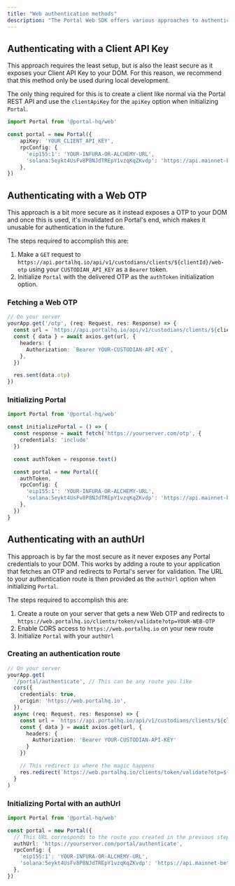 ```yaml
---
title: "Web authentication methods"
description: "The Portal Web SDK offers various approaches to authenticating. The main reason for this is to allow you to strike the right balance between integration time and security."
---
```


## Authenticating with a Client API Key

This approach requires the least setup, but is also the least secure as it exposes your Client API Key to your DOM. For this reason, we recommend that this method only be used during local development.

The only thing required for this is to create a client like normal via the Portal REST API and use the `clientApiKey` for the `apiKey` option when initializing `Portal`.

```typescript
import Portal from '@portal-hq/web'

const portal = new Portal({
    apiKey: 'YOUR_CLIENT_API_KEY',
    rpcConfig: {
      'eip155:1': 'YOUR-INFURA-OR-ALCHEMY-URL',
      'solana:5eykt4UsFv8P8NJdTREpY1vzqKqZKvdp': 'https://api.mainnet-beta.solana.com',
    },
})
```

## Authenticating with a Web OTP

This approach is a bit more secure as it instead exposes a OTP to your DOM and once this is used, it's invalidated on Portal's end, which makes it unusable for authentication in the future.

The steps required to accomplish this are:

1. Make a `GET` request to `https://api.portalhq.io/api/v1/custodians/clients/${clientId}/web-otp` using your `CUSTODIAN_API_KEY` as a `Bearer` token.
2. Initialize `Portal` with the delivered OTP as the `authToken` initialization option.

### Fetching a Web OTP

```typescript
// On your server
yourApp.get('/otp', (req: Request, res: Response) => {
  const url = `https://api.portalhq.io/api/v1/custodians/clients/${clientId}/web-otp`
  const { data } = await axios.get(url, {
    headers: {
      Authorization: `Bearer YOUR-CUSTODIAN-API-KEY`,
    },
  })

  res.sent(data.otp)
})
```

### Initializing Portal

```typescript
import Portal from '@portal-hq/web'

const initializePortal = () => {
  const response = await fetch('https://yourserver.com/otp', {
    credentials: 'include'
  })

  const authToken = response.text()

  const portal = new Portal({
    authToken,
    rpcConfig: {
      'eip155:1': 'YOUR-INFURA-OR-ALCHEMY-URL',
      'solana:5eykt4UsFv8P8NJdTREpY1vzqKqZKvdp': 'https://api.mainnet-beta.solana.com',
    },
  })
}
```

## Authenticating with an authUrl

This approach is by far the most secure as it never exposes any Portal credentials to your DOM. This works by adding a route to your application that fetches an OTP and redirects to Portal's server for validation. The URL to your authentication route is then provided as the `authUrl` option when initializing `Portal`.

The steps required to accomplish this are:

1. Create a route on your server that gets a new Web OTP and redirects to `https://web.portalhq.io/clients/token/validate?otp=YOUR-WEB-OTP`
2. Enable CORS access to `https://web.portalhq.io` on your new route
3. Initialize `Portal` with your `authUrl`

### Creating an authentication route

```typescript
// On your server
yourApp.get(
  '/portal/authenticate', // This can be any route you like
  cors({
    credentials: true,
    origin: 'https://web.portalhq.io',
  }),
  async (req: Request, res: Response) => {
    const url = `https://api.portalhq.io/api/v1/custodians/clients/${clientId}/web-otp`
    const { data } = await axios.get(url, {
      headers: {
        Authorization: 'Bearer YOUR-CUSTODIAN-API-KEY'
      }
    })

    // This redirect is where the magic happens
    res.redirect(`https://web.portalhq.io/clients/token/validate?otp=${data.otp}`)
  }
)
```

### Initializing Portal with an authUrl

```typescript
import Portal from '@portal-hq/web'

const portal = new Portal({
  // This URL corresponds to the route you created in the previous step
  authUrl: 'https://yourserver.com/portal/authenticate',
  rpcConfig: {
    'eip155:1': 'YOUR-INFURA-OR-ALCHEMY-URL',
    'solana:5eykt4UsFv8P8NJdTREpY1vzqKqZKvdp': 'https://api.mainnet-beta.solana.com',
  },
})
```
